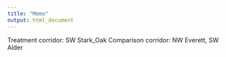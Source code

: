```yaml
---
title: "Memo"
output: html_document
---
```


Treatment corridor: SW Stark_Oak
Comparison corridor: NW Everett, SW Alder
